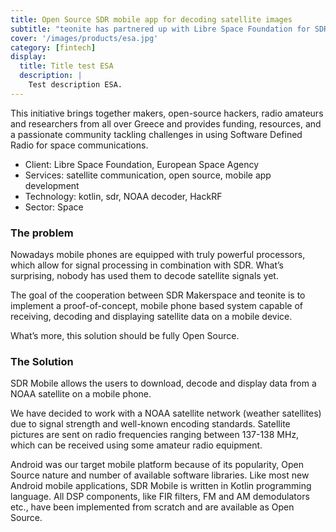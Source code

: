 ```yaml
---
title: Open Source SDR mobile app for decoding satellite images
subtitle: "teonite has partnered up with Libre Space Foundation for SDR Makerspace project, funded by the European Space Agency."
cover: '/images/products/esa.jpg'
category: [fintech]
display:
  title: Title test ESA
  description: |
    Test description ESA.
---
```

This initiative brings together makers, open-source hackers, radio amateurs and researchers from all over Greece and provides funding, resources, and a passionate community tackling challenges in using Software Defined Radio for space communications.

- Client: Libre Space Foundation, European Space Agency
- Services: satellite communication, open source, mobile app development
- Technology: kotlin, sdr, NOAA decoder, HackRF
- Sector: Space

### The problem

Nowadays mobile phones are equipped with truly powerful processors, which allow for signal processing in combination with SDR. What’s surprising, nobody has used them to decode satellite signals yet.

The goal of the cooperation between SDR Makerspace and teonite is to implement a proof-of-concept, mobile phone based system capable of receiving, decoding and displaying satellite data on a mobile device.

What’s more, this solution should be fully Open Source.

### The Solution

SDR Mobile allows the users to download, decode and display data from a NOAA satellite on a mobile phone.

We have decided to work with a NOAA satellite network (weather satellites) due to signal strength and well-known encoding standards. Satellite pictures are sent on radio frequencies ranging between 137-138 MHz, which can be received using some amateur radio equipment.

Android was our target mobile platform because of its popularity, Open Source nature and number of available software libraries. Like most new Android mobile applications, SDR Mobile is written in Kotlin programming language. All DSP components, like FIR filters, FM and AM demodulators etc., have been implemented from scratch and are available as Open Source.
